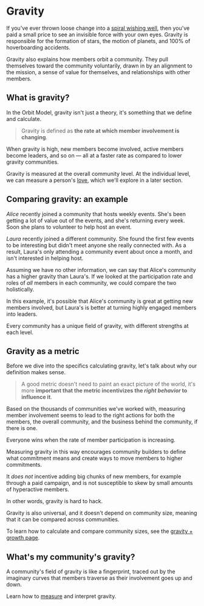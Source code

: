 # Gravity

If you've ever thrown loose change into a [spiral wishing
well](https://www.spiralwishingwells.com/), then you've paid a small price to
see an invisible force with your own eyes. Gravity is responsible for the
formation of stars, the motion of planets, and 100% of hoverboarding accidents.

Gravity also explains how members orbit a community. They pull themselves toward
the community voluntarily, drawn in by an alignment to the mission, a sense of
value for themselves, and relationships with other members.

<div className="flex justify-center space-x-8 mx-auto py-8">
  <FontAwesomeIcon
    icon="traffic-cone"
    flip="vertical"
    className="text-[150px]"
  />
</div>

## What is gravity?

In the Orbit Model, gravity isn't just a theory, it's something that we define
and calculate.

> Gravity is defined as **the rate at which member involvement is
> changing**.

When gravity is high, new members become involved, active members become leaders, and so on — all at a faster rate as compared to lower gravity communities.

Gravity is measured at the overall community level. At the individual level, we can measure a person's [love](./love), which we'll explore in a later section.

## Comparing gravity: an example

_Alice_ recently joined a community that hosts weekly events. She's been
getting a lot of value out of the events, and she's returning every week.
Soon she plans to volunteer to help host an event.

_Laura_ recently joined a different community. She found the first few events to
be interesting but didn't meet anyone she really connected with. As a result,
Laura's only attending a community event about once a month, and isn't interested in helping host.

Assuming we have no other information, we can say that Alice's community has a
higher gravity than Laura's. If we looked at the participation rate and roles of
_all_ members in each community, we could compare the two holistically.

In this example, it's possible that Alice's community is great at getting new members involved, but Laura's is better at turning highly engaged members into leaders.

Every community has a unique field of gravity, with different strengths at each level.

## Gravity as a metric

Before we dive into the specifics calculating gravity, let's talk about why our definition makes sense.

> A good metric doesn't need to paint an exact picture of the world, it's more
> **important that the metric incentivizes the _right behavior_ to influence it**.

Based on the thousands of communities we've worked with, measuring member involvement seems to lead to the right actions for both the members, the overall community, and the business behind the community, if there is one.

Everyone wins when the rate of member participation is increasing.

Measuring gravity in this way encourages community builders to define what commitment means and create ways to move members to higher commitments.

It _does not_ incentive adding big chunks of new members, for example through a paid campaign, and is not susceptible to skew by small amounts of hyperactive members.

In other words, gravity is hard to hack.

Gravity is also universal, and it doesn't depend on community size, meaning that it can be compared across communities.

To learn how to calculate
and compare community sizes, see the [gravity + growth page](./gravity/growth).

## What's my community's gravity?

A community's field of gravity is like a fingerprint, traced out by the
imaginary curves that members traverse as their involvement goes up and down.

Learn how to [measure](./gravity/measure) and interpret gravity.
